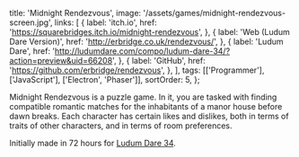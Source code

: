   title: 'Midnight Rendezvous',
  image: '/assets/games/midnight-rendezvous-screen.jpg',
  links: [
    {
      label: 'itch.io',
      href: 'https://squarebridges.itch.io/midnight-rendezvous',
    },
    {
      label: 'Web (Ludum Dare Version)',
      href: 'http://erbridge.co.uk/rendezvous/',
    },
    {
      label: 'Ludum Dare',
      href:
        'http://ludumdare.com/compo/ludum-dare-34/?action=preview&uid=66208',
    },
    {
      label: 'GitHub',
      href: 'https://github.com/erbridge/rendezvous',
    },
  ],
  tags: [['Programmer'], ['JavaScript'], ['Electron', 'Phaser']],
  sortOrder: 5,
};

Midnight Rendezvous is a puzzle game. In it, you are tasked with finding
compatible romantic matches for the inhabitants of a manor house before dawn
breaks. Each character has certain likes and dislikes, both in terms of traits
of other characters, and in terms of room preferences.

Initially made in 72 hours for
[Ludum Dare 34](http://ludumdare.com/compo/ludum-dare-34/?action=preview&uid=66208).
